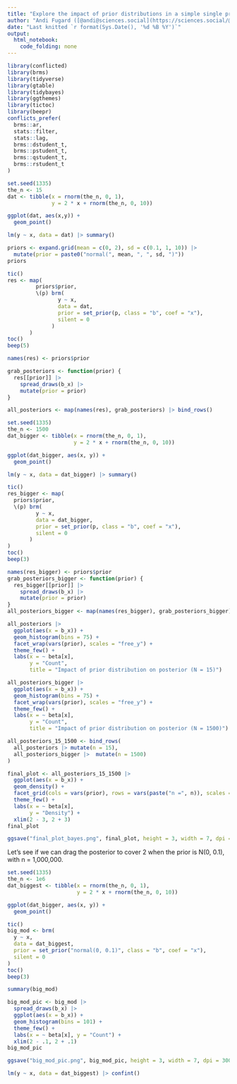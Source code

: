 ```yaml
---
title: "Explore the impact of prior distributions in a simple single predictor Bayesian regression model"
author: "Andi Fugard ([@andi@sciences.social](https://sciences.social/@andi))"
date: "Last knitted `r format(Sys.Date(), '%d %B %Y')`"
output: 
  html_notebook: 
    code_folding: none
---
```



```r
library(conflicted)
library(brms)
library(tidyverse)
library(gtable)
library(tidybayes)
library(ggthemes)
library(tictoc)
library(beepr)
conflicts_prefer(
  brms::ar,
  stats::filter,
  stats::lag,
  brms::dstudent_t,
  brms::pstudent_t,
  brms::qstudent_t,
  brms::rstudent_t
)
```



```r
set.seed(1335)
the_n <- 15
dat <- tibble(x = rnorm(the_n, 0, 1),
              y = 2 * x + rnorm(the_n, 0, 10))

ggplot(dat, aes(x,y)) +
  geom_point()
```



```r
lm(y ~ x, data = dat) |> summary()
```


```r
priors <- expand.grid(mean = c(0, 2), sd = c(0.1, 1, 10)) |>
  mutate(prior = paste0("normal(", mean, ", ", sd, ")"))
priors
```



```r
tic()
res <- map(
         priors$prior,
         \(p) brm(
                y ~ x,
                data = dat,
                prior = set_prior(p, class = "b", coef = "x"),
                silent = 0
              )
       )
toc()
beep(5)
```


```r
names(res) <- priors$prior

grab_posteriors <- function(prior) {
  res[[prior]] |>
    spread_draws(b_x) |>
    mutate(prior = prior)
}

all_posteriors <- map(names(res), grab_posteriors) |> bind_rows()
```


```r
set.seed(1335)
the_n <- 1500
dat_bigger <- tibble(x = rnorm(the_n, 0, 1),
                     y = 2 * x + rnorm(the_n, 0, 10))

ggplot(dat_bigger, aes(x, y)) +
  geom_point()
```

```r
lm(y ~ x, data = dat_bigger) |> summary()
```

```r
tic()
res_bigger <- map(
  priors$prior,
  \(p) brm(
         y ~ x,
         data = dat_bigger,
         prior = set_prior(p, class = "b", coef = "x"),
         silent = 0
       )
)
toc()
beep(3)
```



```r
names(res_bigger) <- priors$prior
grab_posteriors_bigger <- function(prior) {
  res_bigger[[prior]] |>
    spread_draws(b_x) |>
    mutate(prior = prior)
}
all_posteriors_bigger <- map(names(res_bigger), grab_posteriors_bigger) |> bind_rows()
```


```r
all_posteriors |>
  ggplot(aes(x = b_x)) +
  geom_histogram(bins = 75) +
  facet_wrap(vars(prior), scales = "free_y") +
  theme_few() +
  labs(x = ~ beta[x],
       y = "Count",
       title = "Impact of prior distribution on posterior (N = 15)")
```

```r
all_posteriors_bigger |>
  ggplot(aes(x = b_x)) +
  geom_histogram(bins = 75) +
  facet_wrap(vars(prior), scales = "free_y") +
  theme_few() +
  labs(x = ~ beta[x],
       y = "Count",
       title = "Impact of prior distribution on posterior (N = 1500)")
```


```r
all_posteriors_15_1500 <- bind_rows(
  all_posteriors |> mutate(n = 15),
  all_posteriors_bigger |>  mutate(n = 1500)
)
```


```r
final_plot <- all_posteriors_15_1500 |>
  ggplot(aes(x = b_x)) +
  geom_density() +
  facet_grid(cols = vars(prior), rows = vars(paste("n =", n)), scales = "free_y") +
  theme_few() +
  labs(x = ~ beta[x],
       y = "Density") +
  xlim(2 - 3, 2 + 3)
final_plot
```


```r
ggsave("final_plot_bayes.png", final_plot, height = 3, width = 7, dpi = 300)
```



Let's see if we can drag the posterior to cover 2 when the prior is N(0, 0.1), with n = 1,000,000.


```r
set.seed(1335)
the_n <- 1e6
dat_biggest <- tibble(x = rnorm(the_n, 0, 1),
                      y = 2 * x + rnorm(the_n, 0, 10))

ggplot(dat_bigger, aes(x, y)) +
  geom_point()
```

```r
tic()
big_mod <- brm(
  y ~ x,
  data = dat_biggest,
  prior = set_prior("normal(0, 0.1)", class = "b", coef = "x"),
  silent = 0
)
toc()
beep(3)
```



```r
summary(big_mod)
```

```r
big_mod_pic <- big_mod |>
  spread_draws(b_x) |>
  ggplot(aes(x = b_x)) +
  geom_histogram(bins = 101) +
  theme_few() +
  labs(x = ~ beta[x], y = "Count") +
  xlim(2 - .1, 2 + .1)
big_mod_pic 
```


```r
ggsave("big_mod_pic.png", big_mod_pic, height = 3, width = 7, dpi = 300)
```



```r
lm(y ~ x, data = dat_biggest) |> confint()
```

